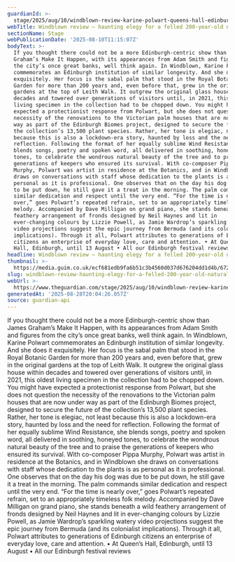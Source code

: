 ```yaml
---
guardianId: >-
  stage/2025/aug/10/windblown-review-karine-polwart-queens-hall-edinburgh-sabal-palm-botanic-garden
webTitle: Windblown review – haunting elegy for a felled 200-year-old natural wonder
sectionName: Stage
webPublicationDate: '2025-08-10T11:15:07Z'
bodyText: >-
  If you thought there could not be a more Edinburgh-centric show than James
  Graham’s Make It Happen, with its appearances from Adam Smith and figures from
  the city’s once great banks, well think again. In Windblown, Karine Polwart
  commemorates an Edinburgh institution of similar longevity. And she does it
  exquisitely. Her focus is the sabal palm that stood in the Royal Botanic
  Garden for more than 200 years and, even before that, grew in the original
  gardens at the top of Leith Walk. It outgrew the original glass house within
  decades and towered over generations of visitors until, in 2021, this oldest
  living specimen in the collection had to be chopped down. You might have
  expected a protectionist response from Polwart, but she does not question the
  necessity of the renovations to the Victorian palm houses that are now under
  way as part of the Edinburgh Biomes project, designed to secure the future of
  the collection’s 13,500 plant species. Rather, her tone is elegiac, not least
  because this is also a lockdown-era story, haunted by loss and the need for
  reflection. Following the format of her equally sublime Wind Resistance, she
  blends songs, poetry and spoken word, all delivered in soothing, honeyed
  tones, to celebrate the wondrous natural beauty of the tree and to praise the
  generations of keepers who ensured its survival. With co-composer Pippa
  Murphy, Polwart was artist in residence at the Botanics, and in Windblown she
  draws on conversations with staff whose dedication to the plants is as
  personal as it is professional. One observes that on the day his dog was due
  to be put down, he still gave it a treat in the morning. The palm commands
  similar dedication and respect until the very end. “For the time is nearly
  over,” goes Polwart’s repeated refrain, set to an appropriately timeless folk
  melody. Accompanied by Dave Milligan on grand piano, she stands beneath a wild
  feathery arrangement of fronds designed by Neil Haynes and lit in
  ever-changing colours by Lizzie Powell, as Jamie Wardrop’s sparkling watery
  video projections suggest the epic journey from Bermuda (and its colonialist
  implications). Through it all, Polwart attributes to generations of Edinburgh
  citizens an enterprise of everyday love, care and attention. • At Queen’s
  Hall, Edinburgh, until 13 August • All our Edinburgh festival reviews
headline: Windblown review – haunting elegy for a felled 200-year-old natural wonder
thumbnail: >-
  https://media.guim.co.uk/ecf681edb9fa6b51c3b4560d037d676204dd1d4b/672_269_4505_3603/500.jpg
slug: windblown-review-haunting-elegy-for-a-felled-200-year-old-natural-wonder
webUrl: >-
  https://www.theguardian.com/stage/2025/aug/10/windblown-review-karine-polwart-queens-hall-edinburgh-sabal-palm-botanic-garden
generatedAt: '2025-08-28T20:04:26.057Z'
source: guardian-api
---
```

If you thought there could not be a more Edinburgh-centric show than James Graham’s Make It Happen, with its appearances from Adam Smith and figures from the city’s once great banks, well think again. In Windblown, Karine Polwart commemorates an Edinburgh institution of similar longevity. And she does it exquisitely. Her focus is the sabal palm that stood in the Royal Botanic Garden for more than 200 years and, even before that, grew in the original gardens at the top of Leith Walk. It outgrew the original glass house within decades and towered over generations of visitors until, in 2021, this oldest living specimen in the collection had to be chopped down. You might have expected a protectionist response from Polwart, but she does not question the necessity of the renovations to the Victorian palm houses that are now under way as part of the Edinburgh Biomes project, designed to secure the future of the collection’s 13,500 plant species. Rather, her tone is elegiac, not least because this is also a lockdown-era story, haunted by loss and the need for reflection. Following the format of her equally sublime Wind Resistance, she blends songs, poetry and spoken word, all delivered in soothing, honeyed tones, to celebrate the wondrous natural beauty of the tree and to praise the generations of keepers who ensured its survival. With co-composer Pippa Murphy, Polwart was artist in residence at the Botanics, and in Windblown she draws on conversations with staff whose dedication to the plants is as personal as it is professional. One observes that on the day his dog was due to be put down, he still gave it a treat in the morning. The palm commands similar dedication and respect until the very end. “For the time is nearly over,” goes Polwart’s repeated refrain, set to an appropriately timeless folk melody. Accompanied by Dave Milligan on grand piano, she stands beneath a wild feathery arrangement of fronds designed by Neil Haynes and lit in ever-changing colours by Lizzie Powell, as Jamie Wardrop’s sparkling watery video projections suggest the epic journey from Bermuda (and its colonialist implications). Through it all, Polwart attributes to generations of Edinburgh citizens an enterprise of everyday love, care and attention. • At Queen’s Hall, Edinburgh, until 13 August • All our Edinburgh festival reviews
